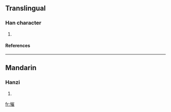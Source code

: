 ==Translingual==
===Han character===
{{Han char|rn=61|rad=心|as=11|sn=14|four=9201<sub>4</sub>|canj=心山人土 (PUOG), X心山人土 (XPUOG)}}
# {{defn|Han|sort=心11}}
====References====
{{Han ref|kx=0399.010|dkj=11098|dj=0738.070|hdz=42346.050|uh=615B|ud=24923|bh=E1D0|bd=57808}}

----
==Mandarin==
===Hanzi===
{{cmn-hanzi|pin=[[cuí]] (cui2)|wg=ts'ui<sup>2</sup>}}
# {{defn|Mandarin}}

[[fr:慛]]